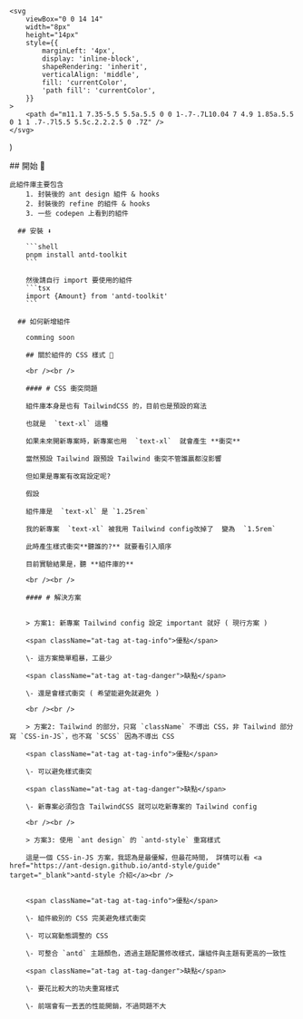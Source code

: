 
	<svg
		viewBox="0 0 14 14"
		width="8px"
		height="14px"
		style={{
			marginLeft: '4px',
			display: 'inline-block',
			shapeRendering: 'inherit',
			verticalAlign: 'middle',
			fill: 'currentColor',
			'path fill': 'currentColor',
		}}
	>
		<path d="m11.1 7.35-5.5 5.5a.5.5 0 0 1-.7-.7L10.04 7 4.9 1.85a.5.5 0 1 1 .7-.7l5.5 5.5c.2.2.2.5 0 .7Z" />
	</svg>
)

<Meta title="開始 🤟" />

<div className="sb-container">
  <div className='sb-section-title'>
    ## 開始 🚀

    此組件庫主要包含
    	1. 封裝後的 ant design 組件 & hooks
    	2. 封裝後的 refine 的組件 & hooks
    	3. 一些 codepen 上看到的組件

      ## 安裝 ⬇️

    	```shell
    	pnpm install antd-toolkit
    	```

    	然後請自行 import 要使用的組件
    	```tsx
    	import {Amount} from 'antd-toolkit'
    	```

      ## 如何新增組件

    	comming soon

    	## 關於組件的 CSS 樣式 🤔

    	<br /><br />

    	#### # CSS 衝突問題

    	組件庫本身是也有 TailwindCSS 的，目前也是預設的寫法

    	也就是  `text-xl` 這種

    	如果未來開新專案時，新專案也用  `text-xl`  就會產生 **衝突**

    	當然預設 Tailwind 跟預設 Tailwind 衝突不管誰贏都沒影響

    	但如果是專案有改寫設定呢?

    	假設

    	組件庫是  `text-xl` 是 `1.25rem`

    	我的新專案  `text-xl` 被我用 Tailwind config改掉了  變為  `1.5rem`

    	此時產生樣式衝突**聽誰的?** 就要看引入順序

    	目前實驗結果是，聽 **組件庫的**

    	<br /><br />

    	#### # 解決方案


    	> 方案1: 新專案 Tailwind config 設定 important 就好 ( 現行方案 )

    	<span className="at-tag at-tag-info">優點</span>

    	\- 這方案簡單粗暴，工最少

    	<span className="at-tag at-tag-danger">缺點</span>

    	\- 還是會樣式衝突 ( 希望能避免就避免 )

    	<br /><br />

    	> 方案2: Tailwind 的部分，只寫 `className` 不導出 CSS，非 Tailwind 部分寫 `CSS-in-JS`，也不寫 `SCSS` 因為不導出 CSS

    	<span className="at-tag at-tag-info">優點</span>

    	\- 可以避免樣式衝突

    	<span className="at-tag at-tag-danger">缺點</span>

    	\- 新專案必須包含 TailwindCSS 就可以吃新專案的 Tailwind config

    	<br /><br />

    	> 方案3: 使用 `ant design` 的 `antd-style` 重寫樣式

    	這是一個 CSS-in-JS 方案，我認為是最優解，但最花時間， 詳情可以看 <a href="https://ant-design.github.io/antd-style/guide" target="_blank">antd-style 介紹</a><br />


    	<span className="at-tag at-tag-info">優點</span>

    	\- 組件級別的 CSS 完美避免樣式衝突

    	\- 可以寫動態調整的 CSS

    	\- 可整合 `antd` 主題顏色，透過主題配置修改樣式，讓組件與主題有更高的一致性

    	<span className="at-tag at-tag-danger">缺點</span>

    	\- 要花比較大的功夫重寫樣式

    	\- 前端會有一丟丟的性能開銷，不過問題不大

  </div>

</div>

<style>
	{`
  .sb-container {
    margin-bottom: 48px;
  }

  .sb-section {
    width: 100%;
    display: flex;
    flex-direction: row;
    gap: 20px;
  }

  img {
    object-fit: cover;
  }

  .sb-section-title {
    margin-bottom: 32px;
  }

  .sb-section a:not(h1 a, h2 a, h3 a) {
    font-size: 14px;
  }

  .sb-section-item, .sb-grid-item {
    flex: 1;
    display: flex;
    flex-direction: column;
  }

  .sb-section-item-heading {
    padding-top: 20px !important;
    padding-bottom: 5px !important;
    margin: 0 !important;
  }
  .sb-section-item-paragraph {
    margin: 0;
    padding-bottom: 10px;
  }

  .sb-chevron {
    margin-left: 5px;
  }

  .sb-features-grid {
    display: grid;
    grid-template-columns: repeat(2, 1fr);
    grid-gap: 32px 20px;
  }

  .sb-socials {
    display: grid;
    grid-template-columns: repeat(4, 1fr);
  }

  .sb-socials p {
    margin-bottom: 10px;
  }

  .sb-explore-image {
    max-height: 32px;
    align-self: flex-start;
  }

  .sb-addon {
    width: 100%;
    display: flex;
    align-items: center;
    position: relative;
    background-color: #EEF3F8;
    border-radius: 5px;
    border: 1px solid rgba(0, 0, 0, 0.05);
    background: #EEF3F8;
    height: 180px;
    margin-bottom: 48px;
    overflow: hidden;
  }

  .sb-addon-text {
    padding-left: 48px;
    max-width: 240px;
  }

  .sb-addon-text h4 {
    padding-top: 0px;
  }

  .sb-addon-img {
    position: absolute;
    left: 345px;
    top: 0;
    height: 100%;
    width: 200%;
    overflow: hidden;
  }

  .sb-addon-img img {
    width: 650px;
    transform: rotate(-15deg);
    margin-left: 40px;
    margin-top: -72px;
    box-shadow: 0 0 1px rgba(255, 255, 255, 0);
    backface-visibility: hidden;
  }

  @media screen and (max-width: 800px) {
    .sb-addon-img {
      left: 300px;
    }
  }

  @media screen and (max-width: 600px) {
    .sb-section {
      flex-direction: column;
    }

    .sb-features-grid {
      grid-template-columns: repeat(1, 1fr);
    }

    .sb-socials {
      grid-template-columns: repeat(2, 1fr);
    }

    .sb-addon {
      height: 280px;
      align-items: flex-start;
      padding-top: 32px;
      overflow: hidden;
    }

    .sb-addon-text {
      padding-left: 24px;
    }

    .sb-addon-img {
      right: 0;
      left: 0;
      top: 130px;
      bottom: 0;
      overflow: hidden;
      height: auto;
      width: 124%;
    }

    .sb-addon-img img {
      width: 1200px;
      transform: rotate(-12deg);
      margin-left: 0;
      margin-top: 48px;
      margin-bottom: -40px;
      margin-left: -24px;
    }
  }
  `}
</style>
